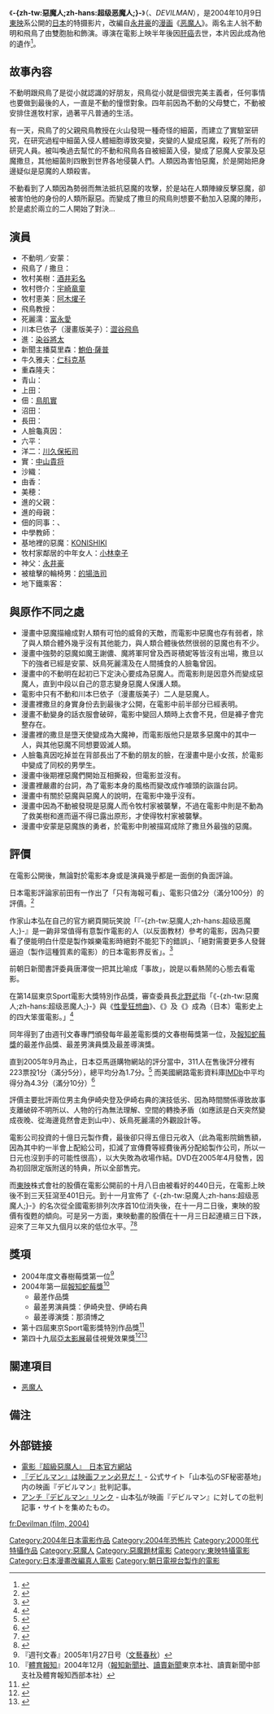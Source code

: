 {{noteTA
|T=zh-tw:惡魔人 (電影);zh-hans:超级恶魔人;
}}
{{Infobox film
| name          = -{zh-tw:惡魔人;zh-hans:超级恶魔人;}-
| original_name = デビルマン
| image         = Devilman Film Poster.jpg
| image_size    = 
| caption       = 電影海報
| director      = {{tsl|ja|那須博之||那須博之}}
| producer      = {{tsl|ja|冨永理生子||冨永理生子}}<br/>松井俊之<br/>北﨑広実
| writer        = {{tsl|ja|那須真知子||那須真知子}}
| screenplay    = 
| story         = 
| based_on      = {{based_on|[[惡魔人|惡魔人]]|[[永井豪|永井豪]]}}
| narrator      = 
| production_supervisor = 
| starring      = {{tsl|ja|伊崎央登||伊崎央登}}<br/>{{tsl|ja|伊崎右典||伊崎右典}}<br/>[[酒井彩名|酒井彩名]]<br/>[[宇崎龍童|宇崎龍童]]<br/>[[阿木燿子|阿木燿子]]
| music         = {{tsl|ja|安川午朗||安川午朗}}
| maintheme     = {{單雙書名號轉換|{{lang|ja|{{tsl|ja|光の中で||光の中で}}}}}}[[島袋寬子|hiro]]
| endtheme      = 
| cinematography = {{tsl|ja|さのてつろう||さのてつろう}}
| editing       = {{tsl|ja|只野信也||只野信也}}
| effect        = 
| studio        = {{tsl|ja|東映東京撮影所||東映東京撮影所}}<br/>{{lang|ja|『デビルマン』製作委員会}}
| runtime       = 116分鐘
| country       = {{JPN}}
| language      = 日語
| released      = {{film date|2004|10|9|日本|2007|6|1|台灣}}
| distributor   = [[東映|東映]]
| budget        = 10億日圓
| gross         = 5.2億日圓<ref name="gross">{{Cite journal|year=2005|title=2004年度 日本映画・外国映画 業界総決算 経営/製作/配給/興行のすべて|journal=[[電影旬報|キネマ旬報]]|issue=[[2005年|2005年]]（[[平成|平成]]17年）[[2月|2月]]下旬号|pages=152|publisher=[[电影旬报社|キネマ旬報社]]}}</ref>
| preceded_by   = 
| followed_by   = 
| cn_name       = 超级恶魔人
| hk_name       = 
| mo_name       = 
| tw_name       = 惡魔人
| sg_name       = 
| my_name       = 
| website       = 
}}
《'''-{zh-tw:惡魔人;zh-hans:超级恶魔人;}-'''》（{{lang-ja|デビルマン}}、''DEVILMAN''），是2004年10月9日[[東映|東映]]系公開的[[日本|日本]]的特摄影片，改編自[[永井豪|永井豪]]的[[漫画|漫画]]《[[恶魔人|恶魔人]]》。兩名主人翁不動明和飛鳥了由雙胞胎{{tsl|ja|伊崎央登||伊崎央登}}和{{tsl|ja|伊崎右典||伊崎右典}}飾演。導演{{tsl|ja|那須博之||那須博之}}在電影上映半年後因[[肝癌|肝癌]]去世，本片因此成為他的遺作<ref>{{Cite web |title=『ルパン三世』は大コケする!? 実写化した人気漫画の黒歴史と祟りとは？ |url=https://www.excite.co.jp/news/article/Tocana_201401_post_207/ |access-date=2022-03-13 |date=2014-01-18 |publisher=TOCANA |work=エキサイトニュース |language=ja |page=5 }}</ref>。

==故事內容==
不動明跟飛鳥了是從小就認識的好朋友，飛鳥從小就是個很完美主義者，任何事情也要做到最後的人，一直是不動的憧憬對象。四年前因為不動的父母雙亡，不動被安排住進牧村家，過著平凡普通的生活。

有一天，飛鳥了的父親飛鳥教授在火山發現一種奇怪的細菌，而建立了實驗室研究，在研究過程中細菌入侵人體細胞導致突變，突變的人變成惡魔，殺死了所有的研究人員。被叫喚過去幫忙的不動和飛鳥各自被細菌入侵，變成了惡魔人安蒙及惡魔撒旦，其他細菌則四散到世界各地侵襲人們。人類因為害怕惡魔，於是開始把身邊疑似是惡魔的人類殺害。

不動看到了人類因為勢弱而無法抵抗惡魔的攻擊，於是站在人類陣線反擊惡魔，卻被害怕他的身份的人類所厭惡。而變成了撒旦的飛鳥則想要不動加入惡魔的陣形，於是處於兩立的二人開始了對決…

==演員==
* 不動明／安蒙：{{tsl|ja|伊崎央登||伊崎央登}}
* 飛鳥了 / 撒旦：{{tsl|ja|伊崎右典||伊崎右典}}
* 牧村美樹：[[酒井彩名|酒井彩名]]
* 牧村啓介：[[宇崎龍童|宇崎竜童]]
* 牧村恵美：[[阿木燿子|阿木燿子]]
* 飛鳥教授：{{tsl|ja|本田博太郎||本田博太郎}}
* 死麗濡：[[富永爱|富永愛]]
* 川本巳依子（漫畫版美子）：[[澀谷飛鳥|澀谷飛鳥]]
* 進：[[染谷將太|染谷將太]]
* 新聞主播莫里森：[[鮑伯·薩普|鮑伯·薩普]]
* 牛久雅夫：[[仁科克基|仁科克基]]
* 重森隆夫：{{tsl|ja|大沢樹生||大沢樹生}}
* 青山：{{tsl|ja|金山一彦||金山一彦}}
* 上田：{{tsl|ja|きたろう||きたろう}}
* 佃：[[鳥肌實|鳥肌實]]
* 沼田：{{tsl|ja|今井雅之||今井雅之}}
* 長田：{{tsl|ja|俊藤光利||俊藤光利}}
* 人臉龜真因：{{tsl|ja|船木誠勝||船木誠勝}}
* 六平：{{tsl|ja|田中鈴之助||田中鈴之助}}
* 洋二：[[川久保拓司|川久保拓司]]
* 實：[[中山貴将|中山貴将]]
* 沙織：{{tsl|ja|仲程仁美||仲程仁美}}
* 由香：{{tsl|ja|石川佳奈||石川佳奈}}
* 美穂：{{tsl|ja|森本ゆうこ||森本ゆうこ}}
* 進的父親：{{tsl|ja|小倉一郎||小倉一郎}}
* 進的母親：{{tsl|ja|洞口依子||洞口依子}}
* 佃的同事：{{tsl|ja|モロ師岡||モロ師岡}}、{{tsl|ja|有福正志||有福正志}}
* 中學教師：{{tsl|ja|布川敏和||布川敏和}}
* 基地裡的惡魔：[[小錦八十吉_(6代)|KONISHIKI]]
* 牧村家鄰居的中年女人：[[小林幸子|小林幸子]]
* 神父：[[永井豪|永井豪]]
* 被槍擊的輪椅男：[[的場浩司|的場浩司]]
* 地下鐵乘客：{{tsl|ja|嶋田久作||嶋田久作}}

==與原作不同之處==
*漫畫中惡魔描繪成對人類有可怕的威脅的天敵，而電影中惡魔也存有弱者，除了與人類合體外幾乎沒有其他能力，與人類合體後依然很弱的惡魔也有不少。
*漫畫中強勢的惡魔如魔王謝儂、魔將軍阿曾及西哥積妮等皆沒有出場，撒旦以下的強者已經是安蒙、妖鳥死麗濡及在人間捕食的人臉龜曾因。
*漫畫中的不動明在起初已下定決心要成為惡魔人。而電影則是因意外而變成惡魔人，直到中段以自己的意志變身惡魔人保護人類。
*電影中只有不動和川本巳依子（漫畫版美子）二人是惡魔人。
*漫畫裡撒旦的身實身份去到最後才公開，在電影中前半部分已經表明。
*漫畫不動變身的話衣服會破碎，電影中變回人類時上衣會不見，但是褲子會完整存在。
*漫畫裡的撒旦是墮天使變成為大魔神，而電影版他只是眾多惡魔中的其中一人，與其他惡魔不同想要毀滅人類。
*人臉龜真因吃掉並在背部長出了不動的朋友的臉，在漫畫中是小女孩，於電影中變成了同校的男學生。
*漫畫中後期裡惡魔們開始互相撕殺，但電影並沒有。
*漫畫裡嚴肅的台詞，為了電影本身的風格而變改成作噱頭的詼諧台詞。
*漫畫中有關於惡魔與惡魔人的說明，在電影中幾乎沒有。
*漫畫中因為不動被發現是惡魔人而令牧村家被襲擊，不過在電影中則是不動為了救美樹和進而逼不得已露出原形，才使得牧村家被襲擊。
*漫畫中安蒙是惡魔族的勇者，於電影中則被描寫成除了撒旦外最強的惡魔。

==評價==
在電影公開後，無論對於電影本身或是演員幾乎都是一面倒的負面評論。

日本電影評論家前田有一作出了「只有海報可看」、電影只值2分（滿分100分）的評價。<ref>{{cite web|url= http://movie.maeda-y.com/movie/00397.htm|title= ポスターだけはいい映画|publisher=超映画批評|date=2004|accessdate=2015-10-26}}</ref>

作家山本弘在自己的官方網頁開玩笑說「『-{zh-tw:惡魔人;zh-hans:超级恶魔人;}-』是一齣非常值得有意製作電影的人（以反面教材）參考的電影，因為只要看了便能明白什麼是製作娛樂電影時絕對不能犯下的錯誤」、「絕對需要更多人發聲逼迫（製作這種質素的電影）的日本電影界反省」。<ref>{{cite web|url=http://homepage3.nifty.com/hirorin/devilmaneiga.htm|title=『デビルマン』は映画ファン必見だ！|publisher=山本弘のSF秘密基地|date=2004-10|accessdate=2015-10-28|deadurl=yes|archiveurl=https://web.archive.org/web/20151014013848/http://homepage3.nifty.com/hirorin/devilmaneiga.htm|archivedate=2015年10月14日|df=}}</ref>

前朝日新聞書評委員唐澤俊一把其比喻成「事故」，說是以看熱鬧的心態去看電影。

在第14屆東京Sport電影大獎特別作品獎，審查委員長[[北野武|北野武]]指「《-{zh-tw:惡魔人;zh-hans:超级恶魔人;}-》與《[[性愛狂想曲|性愛狂想曲]]》、《{{tsl|ja|シベリア超特急|西伯利亞超特急}}》及《{{tsl|ja|北京原人 Who are you?|北京原人Who are you？}}》成為（日本）電影史上的四大笨蛋電影。」<ref name="第14回東スポ映画大賞">{{Cite web|url=http://www.tokyo-sports.co.jp/tsmp/movieparty.htm|title=第14回東京スポーツ映画大賞　授賞式の模様|publisher=[[東京スポーツ新聞社|東京スポーツ新聞社]]|date=2005-02-06|archiveurl=https://web.archive.org/web/20051204035827/http://www.tokyo-sports.co.jp/tsmp/movieparty.htm|archivedate=2005年12月4日|accessdate=2013-12-20}}</ref>

同年得到了由週刊文春專門頒發每年最差電影獎的文春樹莓獎第一位，及[[報知蛇莓獎|報知蛇莓獎]]的最差作品獎、最差男演員獎及最差導演獎。

直到2005年9月為止，日本亞馬遜購物網站的評分當中，311人在售後評分裡有223票投1分（滿分5分），總平均分為1.7分。<ref>{{cite web|url= http://www.amazon.co.jp/product-reviews/B0001M3XH4/ref=cm_cr_dp_see_all_top?ie=UTF8&showViewpoints=1&sortBy=byRankDescending|title=デビルマン [DVD]|publisher=amazon.jp}}</ref>
而美國網路電影資料庫[[網路電影資料庫|IMDb]]中平均得分為4.3分（滿分10分）<ref>{{cite web|url= http://www.imdb.com/title/tt0373786/|title=Debiruman (2004)|publisher=IMDb}}</ref>

評價主要批評兩位男主角伊崎央登及伊崎右典的演技低劣、因為時間關係導致故事支離破碎不明所以、人物的行為無法理解、空間的轉換矛盾（如應該是白天突然變成夜晚、從海邊竟然會走到山中）、妖鳥死麗濡的外觀設計等。

電影公司投資的十億日元製作費，最後卻只得五億日元收入（此為電影院銷售額，因為其中約一半會上配給公司，扣減了宣傳費等經費後再分配給製作公司，所以一日元也沒到手的可能性很高），以大失敗為收場作結。DVD在2005年4月發售，因為初回限定版附送的特典，所以全部售完。

而[[東映|東映]]株式會社的股價在電影公開前的十月八日由被看好的440日元，在電影上映後不到三天狂瀉至401日元。到十一月宣佈了《-{zh-tw:惡魔人;zh-hans:超级恶魔人;}-》的名次從全國電影排列次序首10位消失後，在十一月二日後，東映的股價有復甦的傾向。可是另一方面，東映動畫的股價在十一月三日起連續三日下跌，迎來了三年又九個月以來的低位水平。<ref>{{cite web|url= http://stocks.finance.yahoo.co.jp/stocks/detail/?code=9605.T|title=東映(株)（yahoo）|publisher=Yahoo! }}</ref><ref>{{cite web|url= http://stocks.finance.yahoo.co.jp/stocks/detail/?code=4816.T|title=東映アニメーション(株)（yahoo）|publisher=Yahoo! }}</ref>

==獎項==
*2004年度文春樹莓獎第一位<ref>『週刊文春』2005年1月27日号（[[文藝春秋|文藝春秋]]）</ref>
*2004年第一屆[[報知蛇莓獎|報知蛇莓獎]]<ref>『[[體育報知|體育報知]]』2004年12月（[[報知新聞社|報知新聞社]]、[[讀賣新聞|讀賣新聞]]東京本社、讀賣新聞中部支社及體育報知西部本社）</ref>
**最差作品獎
**最差男演員獎：伊崎央登、伊崎右典
**最差導演獎：那須博之
*第十四屆東京Sport電影獎特別作品獎<ref>{{cite web|url= http://www.tokyo-sports.co.jp/tospo_movie/|title=第14回 東京スポーツ映画大賞|publisher=東スポWeb}}</ref>
*第四十九屆[[亞太影展|亞太影展]]最佳視覺效果獎<ref>{{cite web|url= http://www.epochtimes.com/b5/4/9/23/n669626.htm|title=日本FLAME伊崎兄弟主演影片入圍亞太影展|publisher=大紀元|date=2004-09-23|accessdate=2015-10-26}}</ref><ref>{{cite web|url= http://asiancinema.way-nifty.com/movie/2004/09/49.html|title=第49回アジア太平洋映画祭、コンペ結果|publisher=アジアシネマ上映情報|date=2004-09-26|accessdate=2015-10-27}}</ref>

== 關連項目 ==
* [[恶魔人|恶魔人]]

==備注==
{{reflist}}

== 外部链接 ==
* [http://www.devilmanthemovie.jp/ 電影『超級惡魔人』　日本官方網站]
* [https://web.archive.org/web/20151014013848/http://homepage3.nifty.com/hirorin/devilmaneiga.htm 『デビルマン』は映画ファン必見だ！] - 公式サイト「山本弘のSF秘密基地」内の映画『デビルマン』批判記事。
* [https://web.archive.org/web/20111021061541/http://homepage3.nifty.com/hirorin/devilmanlink.htm アンチ『デビルマン』リンク] - 山本弘が映画『デビルマン』に対しての批判記事・サイトを集めたもの。

{{恶魔人}}
{{DEFAULTSORT:Devilman}}
[[Category:2004年日本電影作品|Category:2004年日本電影作品]]
[[Category:2004年恐怖片|Category:2004年恐怖片]]
[[Category:2000年代特攝作品|Category:2000年代特攝作品]]
[[Category:惡魔人|Category:惡魔人]]
[[Category:惡魔題材電影|Category:惡魔題材電影]]
[[Category:東映特攝電影|Category:東映特攝電影]]
[[Category:日本漫畫改編真人電影|Category:日本漫畫改編真人電影]]
[[Category:朝日電視台製作的電影|Category:朝日電視台製作的電影]]

[[fr:Devilman_(film,_2004)|fr:Devilman (film, 2004)]]